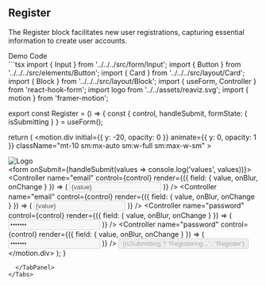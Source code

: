 
<Meta title="Blocks/Authentication/Register" />

## Register
The Register block facilitates new user registrations, capturing essential information to create user accounts.

<Tabs direction="rtl">
  <TabList>
    <Tab>
      Demo
    </Tab>
    <Tab>
      Code
    </Tab>
  </TabList>
  <TabPanel>
    <div className="flex flex-col border justify-center items-center min-h-[840px] border-gray-700">
      <Register />
    </div>
  </TabPanel>
  <TabPanel>
```tsx
import { Input } from '../../../src/form/Input';
import { Button } from '../../../src/elements/Button';
import { Card } from '../../../src/layout/Card';
import { Block } from '../../../src/layout/Block';
import { useForm, Controller } from 'react-hook-form';
import logo from '../../assets/reaviz.svg';
import { motion } from 'framer-motion';

export const Register = () => {
  const { control, handleSubmit, formState: { isSubmitting } } = useForm();

  return (
    <motion.div
      initial={{ y: -20, opacity: 0 }}
      animate={{ y: 0, opacity: 1 }}
      className="mt-10 sm:mx-auto sm:w-full sm:max-w-sm"
    >
      <Card className="w-full">
        <div className="flex items-center justify-center pt-2 pb-5">
          <img src={logo} alt="Logo" className="h-12 w-12" />
        </div>
        <form onSubmit={handleSubmit(values => console.log('values', values))}>
        <Block>
            <Controller
              name="email"
              control={control}
              render={({ field: { value, onBlur, onChange } }) => (
                <Input
                  name="name"
                  disabled={isSubmitting}
                  placeholder="Name"
                  value={value}
                  type="text"
                  onChange={onChange}
                  onBlur={onBlur}
                />
              )}
            />
          </Block>
          <Block>
            <Controller
              name="email"
              control={control}
              render={({ field: { value, onBlur, onChange } }) => (
                <Input
                  name="email"
                  disabled={isSubmitting}
                  placeholder="Email"
                  value={value}
                  type="email"
                  onChange={onChange}
                  onBlur={onBlur}
                />
              )}
            />
          </Block>
          <Block>
            <Controller
              name="password"
              control={control}
              render={({ field: { value, onBlur, onChange } }) => (
                <Input
                  name="password"
                  disabled={isSubmitting}
                  placeholder="Password"
                  value={value}
                  type="password"
                  onChange={onChange}
                  onBlur={onBlur}
                />
              )}
            />
          </Block>
          <Block>
            <Controller
              name="password"
              control={control}
              render={({ field: { value, onBlur, onChange } }) => (
                <Input
                  name="password"
                  disabled={isSubmitting}
                  placeholder="Confirm Password"
                  value={value}
                  type="password"
                  onChange={onChange}
                  onBlur={onBlur}
                />
              )}
            />
          </Block>
          <Button
            type="submit"
            fullWidth
            variant="filled"
            color="primary"
            className="mb-2 mt-5"
            disabled={isSubmitting}
          >
            {isSubmitting ? 'Registering...' : 'Register'}
          </Button>
        </form>
      </Card>
    </motion.div>
  );
}
```
  </TabPanel>
</Tabs>
